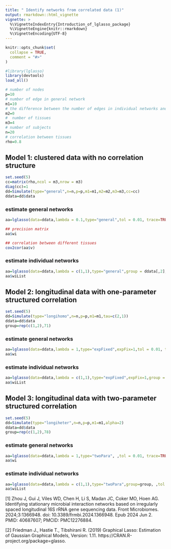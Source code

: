 ```yaml
---
title: " Identify networks from correlated data (1)"
output: rmarkdown::html_vignette
vignette: >
  %\VignetteIndexEntry{Introduction_of_lglasso_package}
  %\VignetteEngine{knitr::rmarkdown}
  %\VignetteEncoding{UTF-8}
---
```


```r
knitr::opts_chunk$set(
  collapse = TRUE,
  comment = "#>"
)
```







```r
#library(lglasso)
library(devtools)
load_all()
```



```r
# number of nodes
p=10
# number of edge in general network
m1=10
# the difference between the number of edges in individual networks and general network
m2=0
#  number of tissues
m3=4
# number of subjects
n=20
# correlation between tissues
rho=0.8

```

## Model 1: clustered data with no correlation structure
```r
set.seed(5)
cc=matrix(rho,ncol = m3,nrow = m3)
diag(cc)=1
dd=Simulate(type="general",n=n,p=p,m1=m1,m2=m2,m3=m3,cc=cc)
ddata=dd$data
```



### estimate general networks

```r
aa=lglasso(data=ddata,lambda = 0.1,type="general",tol = 0.01, trace=TRUE)

## precision matrix
aa$wi

## correlation between different tissues
cov2cor(aa$v)
```

### estimate individual networks
```r
aa=lglasso(data=ddata,lambda = c(1,1),type="general",group = ddata[,2], ,tol = 0.01, trace=TRUE)
aa$wiList
```

## Model 2: longitudinal data with one-parameter structured correlation 


```r

set.seed(5)
dd=Simulate(type="longihomo",n=n,p=p,m1=m1,tau=c(2,1))
ddata=dd$data
group=rep(c(1,2),71)
```





### estimate general networks

```r
aa=lglasso(data=ddata,lambda = 1,type="expFixed",expFix=1,tol = 0.01, trace=TRUE)
aa$wi
```


### estimate individual networks

```r
aa=lglasso(data=ddata,lambda = c(1,1),type="expFixed",expFix=1,group = group, ,tol = 0.01, trace=TRUE)
aa$wiList
```


## Model 3: longitudinal data with two-parameter structured correlation 

```r

set.seed(5)
dd=Simulate(type="longiheter",n=n,p=p,m1=m1,alpha=2)
ddata=dd$data
group=rep(c(1,2),78)
```





### estimate general networks

```r
aa=lglasso(data=ddata,lambda = 1,type="twoPara", ,tol = 0.01, trace=TRUE)
aa$wi
```

### estimate individual networks

```r
aa=lglasso(data=ddata,lambda = c(1,1),type="twoPara",group=group, ,tol = 0.01, trace=TRUE)
aa$wiList
```


[1] Zhou J, Gui J, Viles WD, Chen H, Li S, Madan JC, Coker MO, Hoen AG. Identifying stationary microbial interaction networks based on irregularly spaced longitudinal 16S rRNA gene sequencing data. Front Microbiomes. 2024;3:1366948. doi: 10.3389/frmbi.2024.1366948. Epub 2024 Jun 2. PMID: 40687607; PMCID: PMC12276884.


[2] Friedman J., Hastie T., Tibshirani R. (2019)  Graphical Lasso: Estimation of Gaussian Graphical Models, Version: 1.11. https://CRAN.R-project.org/package=glasso. 


